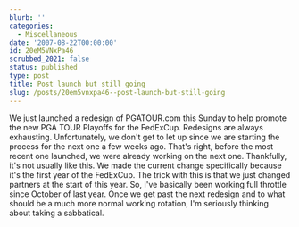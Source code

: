 ```yaml
---
blurb: ''
categories:
  - Miscellaneous
date: '2007-08-22T00:00:00'
id: 20eM5VNxPa46
scrubbed_2021: false
status: published
type: post
title: Post launch but still going
slug: /posts/20em5vnxpa46--post-launch-but-still-going
---
```


We just launched a redesign of PGATOUR.com this Sunday to help
promote the new PGA TOUR Playoffs for the FedExCup. Redesigns are
always exhausting. Unfortunately, we don't get to let up since we
are starting the process for the next one a few weeks ago. That's
right, before the most recent one launched, we were already working
on the next one. Thankfully, it's not usually like this. We made
the current change specifically because it's the first year of the
FedExCup. The trick with this is that we just changed partners at
the start of this year. So, I've basically been working full
throttle since October of last year. Once we get past the next
redesign and to what should be a much more normal working rotation,
I'm seriously thinking about taking a sabbatical.

